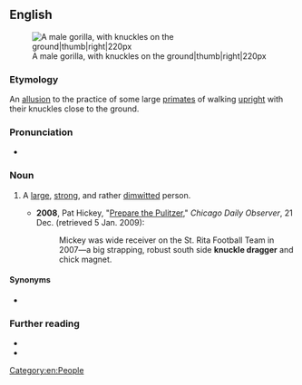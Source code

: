 {{also|knuckledragger|knuckle-dragger}}
==English==
[[Image:Male silverback Gorilla.JPG|A male gorilla, with knuckles on the ground|thumb|right|220px]]

===Etymology===
An [[allusion]] to the practice of some large [[primate]]s of walking [[upright]] with their knuckles close to the ground.

===Pronunciation===
* {{audio|En-au-knuckle dragger.ogg|Audio (AU)|lang=en}}

===Noun===
{{en-noun}}

# {{lb|en|idiomatic|often|derogatory}} A [[large]], [[strong]], and rather [[dimwitted]] person.
#* '''2008''', Pat Hickey, "[https://web.archive.org/web/20090905155739/http://www.cdobs.com/archive/our-columns/prepare-the-pulitzer-tribune-finds-cookies-contain-eggs-and-milk%2C2236 Prepare the Pulitzer]," ''Chicago Daily Observer'', 21 Dec. (retrieved 5 Jan. 2009):
#*: Mickey was wide receiver on the St. Rita Football Team in 2007—a big strapping, robust south side '''knuckle dragger''' and chick magnet.

====Synonyms====
* {{l|en|Neanderthal}}

===Further reading===
* {{R:OneLook}}
* {{R:GNV|knuckle dragger, knuckle-dragger}}

[[Category:en:People]]